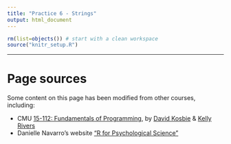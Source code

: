 ```yaml
---
title: "Practice 6 - Strings"
output: html_document
---
```


```r
rm(list=objects()) # start with a clean workspace
source("knitr_setup.R")
```

---

# Page sources

Some content on this page has been modified from other courses, including:

- CMU [15-112: Fundamentals of Programming](http://www.kosbie.net/cmu/spring-17/15-112/), by [David Kosbie](http://www.kosbie.net/cmu/) & [Kelly Rivers](https://hcii.cmu.edu/people/kelly-rivers)
- Danielle Navarro's website ["R for Psychological Science"](https://psyr.org/index.html)
